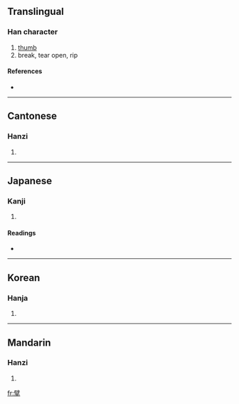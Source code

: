 ==Translingual==

===Han character===
{{Han char|rn=64|rad=手|as=13|sn=16|four=7050<sub>2</sub>|canj=尸十手 (SJQ)}}

# [[thumb]]
# break, tear open, rip

====References====
* {{Han ref|kx=0459.080|dkj=12835|dj=0808.070|hdz=31966.050|uh=64D8|ud=25816|bh=C0BC|bd=49340}}

----

==Cantonese==

===Hanzi===
{{yue-hanzi|jyut=|y=mak3}}

# {{defn|Cantonese}}

----

==Japanese==

===Kanji===
{{ja-kanji|grade=|rs=手13}}

# {{defn|Japanese}}

====Readings====
* {{ja-readings|on=[[はく]] (haku), [[へき]] (heki), [[びゃく]] (byaku)|kun=[[さく]] (saku)}}

----

==Korean==

===Hanja===
{{ko-hanja|hangeul=벽|eumhun=|rv=byeok|mr=pyŏk|y=pyek}}

# {{defn|Korean}}

----

==Mandarin==

===Hanzi===
{{cmn-hanzi|pin=[[bò]] ([[bo4]]), [[sòu]] ([[sou4]])|wg=po<sup>4</sup>, sou<sup>4</sup>}}

# {{defn|Mandarin}}

[[fr:擘]]